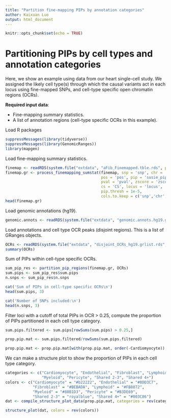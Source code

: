 ```yaml
---
title: "Partition fine-mapping PIPs by annotation categories"
author: Kaixuan Luo
output: html_document
---
```


```r
knitr::opts_chunk$set(echo = TRUE)
```

Partitioning PIPs by cell types and annotation categories
============================================================

Here, we show an example using data from our heart single-cell study.
We assigned the likely cell type(s) through 
which the causal variants act in each locus using fine-mapped SNPs,
and cell-type specific open chromatin regions (OCRs).

**Required input data**:

  * Fine-mapping summary statistics.
  * A list of annotation regions (cell-type specific OCRs in this example). 

Load R packages
```r
suppressMessages(library(tidyverse))
suppressMessages(library(GenomicRanges))
library(mapgen)
```

Load fine-mapping summary statistics.
```r
finemap <- readRDS(system.file("extdata", "aFib_Finemapped.tble.rds", package = "mapgen"))
finemap.gr <- process_finemapping_sumstat(finemap, snp = 'snp', chr = 'chr', 
                                          pos = 'pos', pip = 'susie_pip', 
                                          pval = 'pval', zscore = 'zscore', 
                                          cs = 'CS', locus = 'locus',  
                                          pip.thresh = 1e-5,
                                          cols.to.keep = c('snp','chr','pos', 'pip', 'pval','locus'))
head(finemap.gr)
```

Load genomic annotations (hg19). 
```r
genomic.annots <- readRDS(system.file("extdata", "genomic.annots.hg19.gr.rds", package = "mapgen"))
```

Load annotations and cell type OCR peaks (disjoint regions). This is a list of GRanges objects.
```r
OCRs <- readRDS(system.file("extdata", "disjoint_OCRs_hg19.grlist.rds", package = "mapgen"))
summary(OCRs)
```

Sum of PIPs within cell-type specific OCRs.
```r
sum_pip_res <- partition_pip_regions(finemap.gr, OCRs)
sum.pips <- sum_pip_res$sum.pips
n.snps <- sum_pip_res$n.snps

cat('Sum of PIPs in cell-type specific OCRs\n')
head(sum.pips, 3)

cat('Number of SNPs included:\n')
head(n.snps, 3)

```

Filter loci with a cutoff of total PIPs in OCR > 0.25, 
compute the proportion of PIPs partitioned in each cell type category.
```r
sum.pips.filtered <- sum.pips[rowSums(sum.pips) > 0.25,]

prop.pip.mat <- sum.pips.filtered/rowSums(sum.pips.filtered)

prop.pip.mat <- prop.pip.mat[with(prop.pip.mat, order(-Cardiomyocyte)), ]

```

We can make a structure plot to show the proportion of PIPs in each cell type category.
```r
categories <- c("Cardiomyocyte", "Endothelial", "Fibroblast", "Lymphoid", 
                "Myeloid", "Pericyte", "Shared 2-3", "Shared 4+")
colors <- c("Cardiomyocyte" = "#b22222", "Endothelial" = "#8DD3C7",
            "Fibroblast" = "#BEBADA", "Lymphoid" = "#FB8072", 
            "Myeloid" = "#80B1D3", "Pericyte" = "#B3DE69", 
            "Shared 2-3" = "royalblue", "Shared 4+" = "#003C86")
dat <- compile_structure_plot_data(prop.pip.mat, categories = rev(categories))

structure_plot(dat, colors = rev(colors))
```
